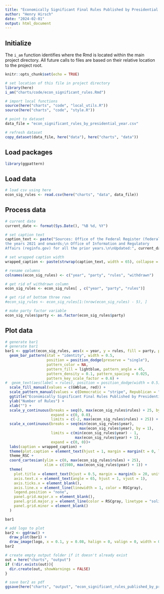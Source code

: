 ```yaml
---
title: "Economically Significant Final Rules Published by Presidential Year"
author: "Henry Hirsch"
date: "2024-02-01"
output: html_document
---
```


## Initialize

The `i_am` function identifies where the Rmd is located within the main project directory. All future calls to files are based on their relative location to the project root.

```r
knitr::opts_chunk$set(echo = TRUE)

# set location of this file in project directory
library(here)
i_am("charts/code/econ_significant_rules.Rmd")

# import local functions
source(here("charts", "code", "local_utils.R"))
source(here("charts", "code", "style.R"))

# point to dataset
data_file = "econ_significant_rules_by_presidential_year.csv"

# refresh dataset
copy_dataset(data_file, here("data"), here("charts", "data"))

```

## Load packages

```r
library(ggpattern)
```

## Load data

```r
# load csv using here
econ_sig_rules <- read.csv(here("charts", "data", data_file))
```

## Process data

```r
# current date
current_date <- format(Sys.Date(), "%B %d, %Y")

# set caption text
caption_text <- paste("Sources: Office of the Federal Register (federalregister.gov) for
the years 2021 and onwards;\n Office of Information and Regulatory
Affairs (reginfo.gov) for all the prior years.\n\nUpdated:", current_date)

# set wrapped caption width
wrapped_caption <- paste(strwrap(caption_text, width = 65), collapse = "\n")

# rename columns
colnames(econ_sig_rules) <- c("year", "party", "rules", "withdrawn")

# get rid of withdrawn column
econ_sig_rules <- econ_sig_rules[ , c("year", "party", "rules")]

# get rid of bottom three rows
#econ_sig_rules <- econ_sig_rules[1:(nrow(econ_sig_rules) - 5), ]

# make party factor variable
econ_sig_rules$party <- as.factor(econ_sig_rules$party)

```

## Plot data

```r
# generate bar1
# generate bar1
bar1 <- ggplot(econ_sig_rules, aes(x = year, y = rules, fill = party, pattern = party)) +
  geom_bar_pattern(stat = "identity", width = 0.5,
                   position = position_dodge(preserve = "single"),
                   pattern_color = NA,
                   pattern_fill = lightblue, pattern_angle = 45,
                   pattern_density = 0.1, pattern_spacing = 0.025,
                   pattern_key_scale_factor = 0.6) +
#  geom_text(aes(label = rules), position = position_dodge(width = 0.5), vjust = -0.5, size = 3) +
  scale_fill_manual(values = c(GWblue, red)) +
  scale_pattern_manual(values = c(Democratic = "stripe", Republican = "none")) +
  ggtitle("Economically Significant Final Rules Published by Presidential Year") +
  ylab("Number of Rules") +
  xlab("") +
  scale_y_continuous(breaks = seq(0, max(econ_sig_rules$rules) + 25, by = 25), 
                     expand = c(0, 0.0),
                     limits = c(-2, max(econ_sig_rules$rules) + 25)) +
  scale_x_continuous(breaks = seq(min(econ_sig_rules$year), 
                                  max(econ_sig_rules$year), by = 1), 
                     limits = c(min(econ_sig_rules$year) - 1, 
                                max(econ_sig_rules$year) + 1), 
                     expand = c(0, 0))+
  labs(caption = wrapped_caption) +
  theme(plot.caption = element_text(hjust = 1, margin = margin(t = 0, l = 36, b = 50, unit = "pt"))) +
  theme_RSC +
  coord_cartesian(ylim = c(0, max(econ_sig_rules$rules) + 25), 
                  xlim = c(1980, max(econ_sig_rules$year) + 1)) +
  theme(
    plot.title = element_text(hjust = 0.5, margin = margin(b = 20, unit = "pt")),
    axis.text.x = element_text(angle = 65, hjust = 1, vjust = 1),
    axis.ticks.x = element_blank(),
    axis.line.x = element_line(linewidth = 1, color = RSCgray),
    legend.position = "none",
    panel.grid.major.x = element_blank(),
    panel.grid.major.y = element_line(color = RSCgray, linetype = "solid"),
    panel.grid.minor = element_blank()
  )

bar1

# add logo to plot
bar2 <- ggdraw() + 
  draw_plot(bar1) + 
  draw_image(logo, x = 0.1, y = 0.08, halign = 0, valign = 0, width = 0.2)
bar2
```

```r
# create empty output folder if it doesn't already exist
out = here("charts", "output")
if (!dir.exists(out)){
  dir.create(out, showWarnings = FALSE)
}

# save bar2 as pdf
ggsave(here("charts", "output", "econ_significant_rules_published_by_presidential_year.pdf"), plot = bar2, width = 12, height = 9, dpi = 300)
```
